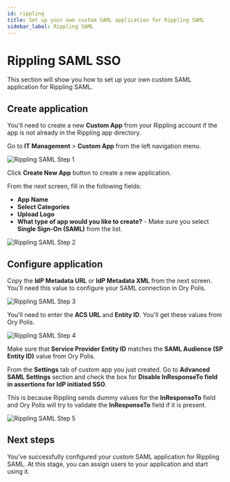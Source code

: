 ```yaml
---
id: rippling
title: Set up your own custom SAML application for Rippling SAML
sidebar_label: Rippling SAML
---
```


# Rippling SAML SSO

This section will show you how to set up your own custom SAML application for Rippling SAML.

## Create application

You'll need to create a new **Custom App** from your Rippling account if the app is not already in the Rippling app directory.

Go to **IT Management** > **Custom App** from the left navigation menu.

![Rippling SAML Step 1](../_assets/sso-providers/rippling/1.png)

Click **Create New App** button to create a new application.

From the next screen, fill in the following fields:

- **App Name**
- **Select Categories**
- **Upload Logo**
- **What type of app would you like to create?** - Make sure you select **Single Sign-On (SAML)** from the list.

![Rippling SAML Step 2](../_assets/sso-providers/rippling/2.png)

## Configure application

Copy the **IdP Metadata URL** or **IdP Metadata XML** from the next screen. You'll need this value to configure your SAML
connection in Ory Polis.

![Rippling SAML Step 3](../_assets/sso-providers/rippling/3.png)

You'll need to enter the **ACS URL** and **Entity ID**. You'll get these values from Ory Polis.

![Rippling SAML Step 4](../_assets/sso-providers/rippling/4.png)

Make sure that **Service Provider Entity ID** matches the **SAML Audience (SP Entity ID)** value from Ory Polis.

From the **Settings** tab of custom app you just created. Go to **Advanced SAML Settings** section and check the box for **Disable
InResponseTo field in assertions for IdP initiated SSO**.

This is because Rippling sends dummy values for the **InResponseTo** field and Ory Polis will try to validate the **InResponseTo**
field if it is present.

![Rippling SAML Step 5](../_assets/sso-providers/rippling/5.png)

## Next steps

You've successfully configured your custom SAML application for Rippling SAML. At this stage, you can assign users to your
application and start using it.
